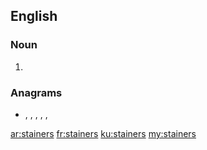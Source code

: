 ==English==

===Noun===
{{head|en|noun plural form}}

# {{plural of|stainer|lang=en}}

===Anagrams===
* {{l|en|artiness}}, {{l|en|resiants}}, {{l|en|restains}}, {{l|en|rinsates}}, {{l|en|starnies}}, {{l|en|stearins}}

[[ar:stainers]]
[[fr:stainers]]
[[ku:stainers]]
[[my:stainers]]